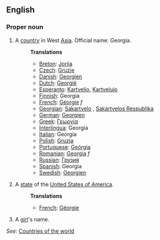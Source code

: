 ==English==

===Proper noun===

# A [[country]] in West [[Asia]]. Official name: Georgia.
#:'''Translations'''
#:*[[Breton]]: [[Jorjia]]
#:*[[Czech]]: [[Gruzie]]
#:*[[Danish]]: [[Georgien]]
#:*[[Dutch]]: [[Georgië]]
#:*[[Esperanto]]: [[Kartvelio]], [[Kartvelujo]]
#:*[[Finnish]]: Georgia
#:*[[French]]: [[Géorgie]] ''f''
#:*[[Georgian]]: [[Sakartvelo]] , [[Sakartvelos Respublika]]
#:*[[German]]: [[Georgien]]
#:*[[Greek]]: [[Γεωργία]]
#:*[[Interlingua]]: Georgia
#:*[[Italian]]: Georgia
#:*[[Polish]]: [[Gruzja]]
#:*[[Portuguese]]: [[Geórgia]]
#:*[[Romanian]]: [[Georgia]] ''f''
#:*[[Russian]]: [[Грузия]]
#:*[[Spanish]]: Georgia
#:*[[Swedish]]: [[Georgien]]
# A [[state]] of the [[United States of America]].
#:'''Translations'''
#:*[[French]]: [[Géorgie]]
# A [[girl]]'s name.

''See'': [[Countries of the world]]